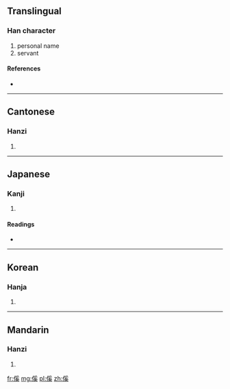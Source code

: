 ==Translingual==

===Han character===
{{Han char|rn=9|rad=人|as=10|sn=12|four=2223<sub>4</sub>|canj=人月女大 (OBVK)}}

# personal name
# servant

====References====
* {{Han ref|kx=0113.130|dkj=00959|dj=0241.040|hdz=10203.210|uh=5092|ud=20626|bh=D85D|bd=55389}}

----

==Cantonese==

===Hanzi===
{{yue-hanzi|jyut=|y=hoi4}}

# {{defn|Cantonese|sort=人10}}

----

==Japanese==

===Kanji===
{{ja-kanji|grade=|rs=人10}}

# {{defn|Japanese|sort=人10}}

====Readings====
* {{ja-readings|on=[[けい]] (kei), [[げい]] (gei)|kun=[[あやうい]] (ayaui), [[つなぐ]] (tsunagu)}}

----

==Korean==

===Hanja===
{{ko-hanja|hangeul=혜|rv=hye|mr=hye}}

# {{defn|Korean|sort=人10}}

----

==Mandarin==

===Hanzi===
{{cmn-hanzi|pin=[[xī]] ([[xi1]])|wg=hsi<sup>1</sup>}}

# {{defn|Mandarin|sort=人10}}

[[fr:傒]]
[[mg:傒]]
[[pl:傒]]
[[zh:傒]]